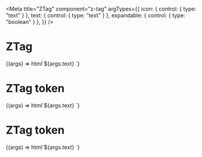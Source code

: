 

<Meta
  title="ZTag"
  component="z-tag"
  argTypes={{
    icon: { control: { type: "text" } },
    text: { control: { type: "text" } },
    expandable: { control: { type: "boolean" } },
  }}
/>

# ZTag

<Canvas>
  <Story
    name="ZTag-sample"
    args={{
      icon: "gear",
      text: "In progress",
      expandable: false,
    }}
  >
    {(args) => html`<z-tag .icon=${args.icon} .expandable=${args.expandable}
      >${args.text}
    </z-tag>`}
  </Story>
</Canvas>

# ZTag token

<Canvas>
  <Story
    name="ZTag-token"
    args={{
      icon: "gear",
      text: "In progress",
      expandable: false,
      iconTextToken: "--color-white",
      bgToken: "--avatar-C19",
    }}
  >
    {(args) => html`<z-tag
      style="--iconTextToken: var(${args.iconTextToken}); --bgToken: var(${args.bgToken})"
      .icon=${args.icon}
      .expandable=${args.expandable}
      >${args.text}
    </z-tag>`}
  </Story>
</Canvas>

# ZTag token

<Canvas>
  <Story
    name="ZTag-with-long-text"
    args={{
      icon: "gear",
      text: "In progress testo lungo molto lungo lungo lungo lungo lungolungo lungolungo",
      expandable: false,
      iconTextToken: "--color-white",
      bgToken: "--avatar-C19",
    }}
  >
    {(args) => html`<z-tag
      style="--iconTextToken: var(${args.iconTextToken}); --bgToken: var(${args.bgToken}); max-width: 500px;"
      .icon=${args.icon}
      .expandable=${args.expandable}
      >${args.text}
    </z-tag>`}
  </Story>
</Canvas>

<Props of="z-tag" />
